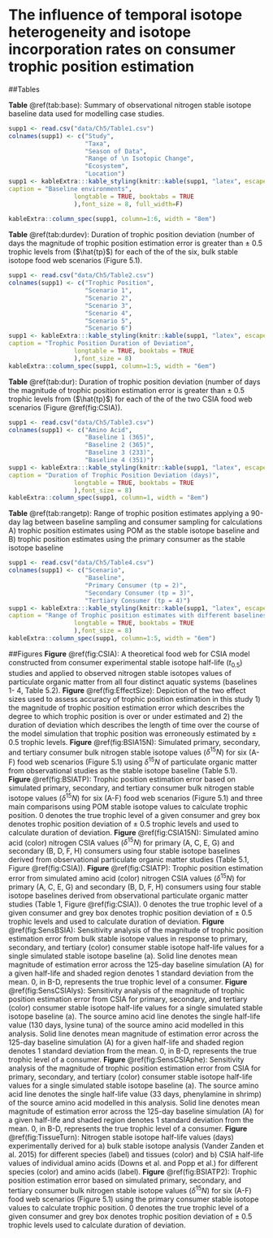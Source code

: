 <!--
The {#rmd-basics} text after the chapter declaration will allow us to link throughout the document back to the beginning of Chapter 1.  These labels will automatically be generated (if not specified) by changing the spaces to hyphens and capital letters to lowercase.  Look for the reference to this label at the beginning of Chapter 2.
-->

# The influence of temporal isotope heterogeneity and isotope incorporation rates on consumer trophic position estimation

\clearpage

##Tables

**Table** \@ref(tab:base): Summary of observational nitrogen stable isotope baseline data used for modelling case studies.  

```r
supp1 <- read.csv("data/Ch5/Table1.csv")
colnames(supp1) <- c("Study",
                     "Taxa",
                     "Season of Data",
                     "Range of \n Isotopic Change",
                     "Ecosystem",
                     "Location")
supp1 <- kableExtra:::kable_styling(knitr::kable(supp1, "latex", escape = FALSE,
caption = "Baseline environments",
                  longtable = TRUE, booktabs = TRUE
                  ),font_size = 8, full_width=F)
 
kableExtra::column_spec(supp1, column=1:6, width = "8em")

```
\clearpage

**Table** \@ref(tab:durdev):  Duration of trophic position deviation (number of days the magnitude of trophic position estimation error is greater than ± 0.5 trophic levels from ($\hat{tp}$) for each of the of the six, bulk stable isotope food web scenarios (Figure 5.1).
```r
supp1 <- read.csv("data/Ch5/Table2.csv")
colnames(supp1) <- c("Trophic Position",
                     "Scenario 1",
                     "Scenario 2",
                     "Scenario 3",
                     "Scenario 4",
                     "Scenario 5",
                     "Scenario 6")
supp1 <- kableExtra:::kable_styling(knitr::kable(supp1, "latex", escape = FALSE,
caption = "Trophic Position Duration of Deviation",
                  longtable = TRUE, booktabs = TRUE
                  ),font_size = 8)
kableExtra::column_spec(supp1, column=1:5, width = "6em")
```
\clearpage

**Table** \@ref(tab:dur): Duration of trophic position deviation (number of days the magnitude of trophic position estimation error is greater than ± 0.5 trophic levels from ($\hat{tp}$) for each of the of the two CSIA food web scenarios (Figure \@ref(fig:CSIA)).

```r
supp1 <- read.csv("data/Ch5/Table3.csv")
colnames(supp1) <- c("Amino Acid",
                     "Baseline 1 (365)",
                     "Baseline 2 (365)",
                     "Baseline 3 (233)",
                     "Baseline 4 (351)")
supp1 <- kableExtra:::kable_styling(knitr::kable(supp1, "latex", escape = FALSE,
caption = "Duration of Trophic Position Deviation (days)",
                  longtable = TRUE, booktabs = TRUE
                  ),font_size = 8)
kableExtra::column_spec(supp1, column=1, width = "8em")
```
\clearpage

**Table** \@ref(tab:rangetp): Range of trophic position estimates applying a 90-day lag between baseline sampling and consumer sampling for calculations A) trophic position estimates using POM as the stable isotope baseline and B) trophic position estimates using the primary consumer as the stable isotope baseline

```r
supp1 <- read.csv("data/Ch5/Table4.csv")
colnames(supp1) <- c("Scenario",
                     "Baseline",
                     "Primary Consumer (tp = 2)",
                     "Secondary Consumer (tp = 3)",
                     "Tertiary Consumer (tp = 4)")
supp1 <- kableExtra:::kable_styling(knitr::kable(supp1, "latex", escape = FALSE,
caption = "Range of Trophic position estimates with different baselines",
                  longtable = TRUE, booktabs = TRUE
                  ),font_size = 8)
kableExtra::column_spec(supp1, column=1:5, width = "6em")
```
\clearpage

##Figures
\begin{landscape}
Figure 5.1: Six theoretical food web scenarios for BSIA model constructed from consumer experimental stable isotope half-life ($t_{0.5}$) studies and observed nitrogen stable isotopes values of particulate organic matter (baselines 1-4; Table 5.2) from four distinct aquatic systems. Three comparisons were made between two food web scenarios: 1) different $t_{0.5}$ of the secondary consumer 2) different $t_{0.5}$ of the secondary and tertiary consumer 3) different baseline from particulate organic matter. 
\newline 
\begin{figure}[h]
\centering
  \includegraphics[width=1.05\textwidth]{figure/Ch5/Figure1.pdf}
  \caption{BSIA theoretical food web scenarios}
  (\#fig:BSIA)
\end{figure}
\end{landscape}
\clearpage

**Figure** \@ref(fig:CSIA): A theoretical food web for CSIA model constructed from consumer experimental stable isotope half-life ($t_{0.5}$) studies and applied to observed nitrogen stable isotopes values of particulate organic matter from all four distinct aquatic systems (baselines 1- 4, Table 5.2).
\newline 
\begin{figure}[h]
\centering
  \includegraphics[width=0.75\textwidth]{figure/Ch5/Figure2.pdf}
  \caption{CSIA theoretical food web scenarios}
  (\#fig:CSIA)
\end{figure}
\clearpage

**Figure** \@ref(fig:EffectSize): Depiction of the two effect sizes used to assess accuracy of trophic position estimation in this study 1) the magnitude of trophic position estimation error which describes the degree to which trophic position is over or under estimated and 2) the duration of deviation which describes the length of time over the course of the model simulation that trophic position was erroneously estimated by ± 0.5 trophic levels. 
\newline 
\begin{figure}[h]
\centering
  \includegraphics[width=0.85\textwidth]{figure/Ch5/Figure3.pdf}
  \caption{Trophic position estimation error effect sizes}
  (\#fig:EffectSize)
\end{figure}
\clearpage

**Figure** \@ref(fig:BSIA15N): Simulated primary, secondary, and tertiary consumer bulk nitrogen stable isotope values ($\delta^{15}N$) for six (A-F) food web scenarios (Figure 5.1) using $\delta^{15}N$ of particulate organic matter from observational studies as the stable isotope baseline (Table 5.1).  
\newline 
\begin{figure}[h]
\centering
  \includegraphics[width=0.65\textwidth]{figure/Ch5/Figure4.pdf}
  \caption{BSIA simulted $\delta^{15}N$}
  (\#fig:BSIA15N)
\end{figure}
\clearpage

**Figure** \@ref(fig:BSIATP): Trophic position estimation error based on simulated primary, secondary, and tertiary consumer bulk nitrogen stable isotope values ($\delta^{15}N$) for six (A-F) food web scenarios (Figure 5.1) and three main comparisons using POM stable isotope values to calculate trophic position. 0 denotes the true trophic level of a given consumer and grey box denotes trophic position deviation of ± 0.5 trophic levels and used to calculate duration of deviation.
\newline 
\begin{figure}[h]
\centering
  \includegraphics[width=0.6\textwidth]{figure/Ch5/Figure5.pdf}
  \caption{BSIA simulated trophic position}
  (\#fig:BSIATP)
\end{figure}
\clearpage

**Figure** \@ref(fig:CSIA15N): Simulated amino acid (color) nitrogen CSIA values ($\delta^{15}N$) for primary (A, C, E, G) and secondary (B, D, F, H) consumers using four stable isotope baselines derived from observational particulate organic matter studies (Table 5.1, Figure \@ref(fig:CSIA)).
\newline 
\begin{figure}[h]
\centering
  \includegraphics[width=0.6\textwidth]{figure/Ch5/Figure6.pdf}
  \caption{CSIA simulated $\delta^{15}N$}
  (\#fig:CSIA15N)
\end{figure}
\clearpage

**Figure** \@ref(fig:CSIATP): Trophic position estimation error from simulated amino acid (color) nitrogen CSIA values ($\delta^{15}N$) for primary (A, C, E, G) and secondary (B, D, F, H) consumers using four stable isotope baselines derived from observational particulate organic matter studies (Table 1, Figure \@ref(fig:CSIA)). 0 denotes the true trophic level of a given consumer and grey box denotes trophic position deviation of ± 0.5 trophic levels and used to calculate duration of deviation.
\newline 
\begin{figure}[h]
\centering
  \includegraphics[width=0.55\textwidth]{figure/Ch5/Figure7.pdf}
  \caption{CSIA simulated trophic position}
  (\#fig:CSIATP)
\end{figure}
\clearpage

**Figure** \@ref(fig:SensBSIA): Sensitivity analysis of the magnitude of trophic position estimation error from bulk stable isotope values in response to primary, secondary, and tertiary (color) consumer stable isotope half-life values for a single simulated stable isotope baseline (a). Solid line denotes mean magnitude of estimation error across the 125-day baseline simulation (A) for a given half-life and shaded region denotes 1 standard deviation from the mean. 0, in B-D, represents the true trophic level of a consumer.
\newline 
\begin{figure}[h]
\centering
  \includegraphics[width=0.55\textwidth]{figure/Ch5/Figure8.pdf}
  \caption{BSIA tissue turnover sensitivity analysis}
  (\#fig:SensBSIA)
\end{figure}
\clearpage

**Figure** \@ref(fig:SensCSIAlys): Sensitivity analysis of the magnitude of trophic position estimation error from CSIA for primary, secondary, and tertiary (color) consumer stable isotope half-life values for a single simulated stable isotope baseline (a). The source amino acid line denotes the single half-life value (130 days, lysine tuna) of the source amino acid modelled in this analysis. Solid line denotes mean magnitude of estimation error across the 125-day baseline simulation (A) for a given half-life and shaded region denotes 1 standard deviation from the mean. 0, in B-D, represents the true trophic level of a consumer.
\newline 
\begin{figure}[h]
\centering
  \includegraphics[width=0.75\textwidth]{figure/Ch5/Figure9.pdf}
  \caption{CSIA tissue turnover sensitivity analysis: lysine}
  (\#fig:SensCSIAlys)
\end{figure}

\clearpage

**Figure** \@ref(fig:SensCSIAphe): Sensitivity analysis of the magnitude of trophic position estimation error from CSIA for primary, secondary, and tertiary (color) consumer stable isotope half-life values for a single simulated stable isotope baseline (a). The source amino acid line denotes the single half-life value (33 days, phenylamine in shrimp) of the source amino acid modelled in this analysis. Solid line denotes mean magnitude of estimation error across the 125-day baseline simulation (A) for a given half-life and shaded region denotes 1 standard deviation from the mean. 0, in B-D, represents the true trophic level of a consumer.
\newline
\begin{figure}[h]
\centering
  \includegraphics[width=0.75\textwidth]{figure/Ch5/Figure10.pdf}
  \caption{CSIA tissue turnover sensitivity analysis: phenylalanine}
  (\#fig:SensCSIAphe)
\end{figure}
\clearpage

**Figure** \@ref(fig:TissueTurn): Nitrogen stable isotope half-life values (days) experimentally derived for a) bulk stable isotope analysis (Vander Zanden et al. 2015) for different species (label) and tissues (color) and b) CSIA half-life values of individual amino acids (Downs et al. and Popp et al.) for different species (color) and amino acids (label). 
\newline
\begin{figure}[h]
\centering
  \includegraphics[width=0.85\textwidth]{figure/Ch5/Figure11.pdf}
  \caption{Observed tissue half-life values}
  (\#fig:TissueTurn)
\end{figure}
\clearpage

**Figure** \@ref(fig:BSIATP2): Trophic position estimation error based on simulated primary, secondary, and tertiary consumer bulk nitrogen stable isotope values ($\delta^{15}N$) for six (A-F) food web scenarios (Figure 5.1) using the primary consumer stable isotope values to calculate trophic position. 0 denotes the true trophic level of a given consumer and grey box denotes trophic position deviation of ± 0.5 trophic levels used to calculate duration of deviation.
\newline 
\begin{figure}[h]
\centering
  \includegraphics[width=0.6\textwidth]{figure/Ch5/Figure12.pdf}
  \caption{BSIA simulated trophic position: primary consumer baseline}
  (\#fig:BSIATP2)
\end{figure}
\clearpage
